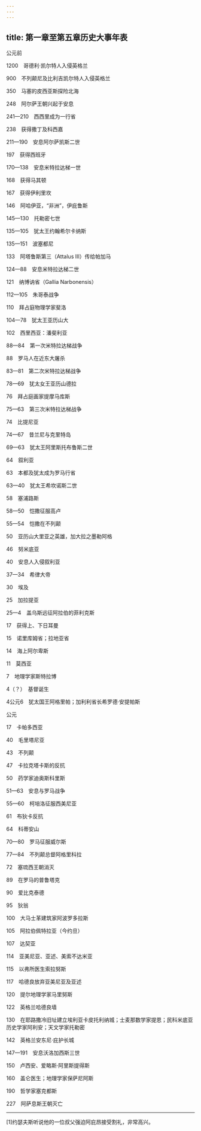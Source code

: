 ```yaml
---
---
---
```

title: 第一章至第五章历史大事年表
---



公元前

1200　哥德利·凯尔特人入侵英格兰

900　不列颠尼及比利吉凯尔特人入侵英格兰

350　马塞的皮西亚斯探险北海

248　阿尔萨王朝兴起于安息

241—210　西西里成为一行省

238　获得撒丁及科西嘉

211—190　安息阿尔萨凯斯二世

197　获得西班牙

170—138　安息米特拉达梯一世

168　获得马其顿

167　获得伊利里坎

146　阿哈伊亚，“非洲”，伊庇鲁斯

145—130　托勒密七世

135—105　犹太王约翰希尔卡纳斯

135—151　波塞都尼

133　阿塔鲁斯第三（Attalus III）传给帕加马

124—88　安息米特拉达梯二世

121　纳博讷省（Gallia Narbonensis）

112—105　朱哥泰战争

110　拜占庭物理学家斐洛

104—78　犹太王亚历山大

102　西里西亚：潘斐利亚

88—84　第一次米特拉达梯战争

88　罗马人在近东大屠杀

83—81　第二次米特拉达梯战争

78—69　犹太女王亚历山德拉

76　拜占庭画家提摩马库斯

75—63　第三次米特拉达梯战争

74　比提尼亚

74—67　昔兰尼与克里特岛

69—63　犹太王阿里斯托布鲁斯二世

64　叙利亚

63　本都及犹太成为罗马行省

63—40　犹太王希坎诺斯二世

58　塞浦路斯

58—50　恺撒征服高卢

55—54　恺撒在不列颠

50　亚历山大里亚之英雄，加大拉之墨勒阿格

46　努米底亚

40　安息人入侵叙利亚

37—34　希律大帝

30　埃及

25　加拉提亚

25—4　盖乌斯远征阿拉伯的菲利克斯

17　获得上、下日耳曼

15　诺里库姆省；拉地亚省

14　海上阿尔卑斯

11　莫西亚

7　地理学家斯特拉博

4（？）　基督诞生

4公元6　犹太国王阿格里帕；加利利省长希罗德·安提帕斯

公元

17　卡帕多西亚

40　毛里塔尼亚

43　不列颠

47　卡拉克塔卡斯的反抗

50　药学家迪奥斯科里斯

51—63　安息与罗马战争

55—60　柯培洛征服西美尼亚

61　布狄卡反抗

64　科蒂安山

70—80　罗马征服威尔斯

77—84　不列颠总督阿格里科拉

72　塞琉西王朝消灭

89　在罗马的普鲁塔克

90　爱比克泰德

95　狄翁

100　大马士革建筑家阿波罗多拉斯

105　阿拉伯佩特拉亚（今约旦）

107　达契亚

114　亚美尼亚、亚述、美索不达米亚

115　以弗所医生索拉努斯

117　哈德良放弃亚美尼亚及亚述

120　提尔地理学家马里努斯

122　英格兰哈德良墙

130　在耶路撒冷旧址建立埃利亚卡皮托利纳城；士麦那数学家提恩；民科米底亚历史学家阿利安；天文学家托勒密

142　英格兰安东尼·庇护长城

147—191　安息沃洛加西斯三世

150　卢西安、爱略斯·阿里斯提得斯

160　盖仑医生；地理学家保萨尼阿斯

190　哲学家塞克都斯

227　阿萨息斯王朝灭亡



* * *



[1]约瑟夫斯听说他的一位叔父强迫阿庇昂接受割礼，非常高兴。